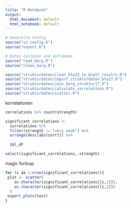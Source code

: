 ```yaml
---
title: "R Notebook"
output:
  html_document: default
  html_notebook: default
---
```




```r
# Generelle Config
source("sz-config.R")
source("export.R")

# Daten einlesen und aufräumen
source("read_kerg.R")
source("clean_kerg.R")

source("strukturdaten/clean_btw13_to_btw17_results.R")
source("strukturdaten/import_strukturdaten_btw17.R")
source("strukturdaten/join_kerg_struktur17.R")
source("strukturdaten/calculate_correlations.R")
source("strukturdaten/scatter.R")
```
korrelationen
```r
correlations %>% count(strength)

significant_correlations <-
  correlations %>%
  filter(strength != "very weak") %>%
  arrange(desc(abs(corr))) %>% 
  
  tbl_df

select(significant_correlations,-strength)
```

magic forloop
```r
for (i in 1:nrow(significant_correlations)){
 plot <- scatter(
    as.character(significant_correlations[[i,1]]),
    as.character(significant_correlations[[i,2]])
  )
 export_plots(test)
}
```


